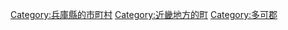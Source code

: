 [[Category:兵庫縣的市町村|Category:兵庫縣的市町村]]
[[Category:近畿地方的町|Category:近畿地方的町]]
[[Category:多可郡|Category:多可郡]]
{{DEFAULTSORT:Taka}}